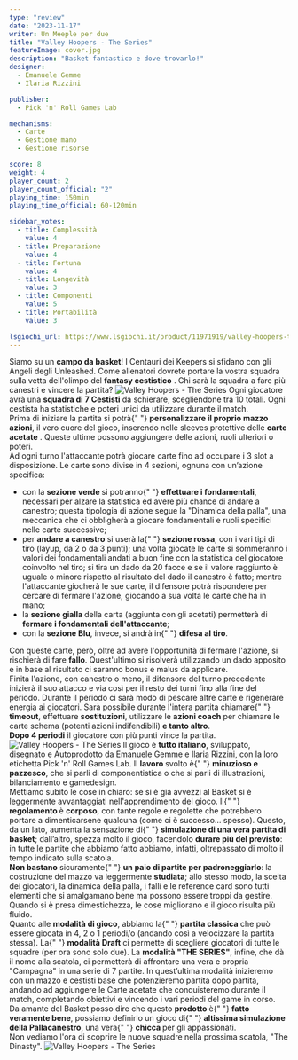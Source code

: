 ```yaml
---
type: "review"
date: "2023-11-17"
writer: Un Meeple per due
title: "Valley Hoopers - The Series"
featureImage: cover.jpg
description: "Basket fantastico e dove trovarlo!"
designer:
  - Emanuele Gemme
  - Ilaria Rizzini

publisher:
  - Pick 'n' Roll Games Lab

mechanisms:
  - Carte
  - Gestione mano
  - Gestione risorse

score: 8
weight: 4
player_count: 2
player_count_official: "2"
playing_time: 150min
playing_time_official: 60-120min

sidebar_votes:
  - title: Complessità
    value: 4
  - title: Preparazione
    value: 4
  - title: Fortuna
    value: 4
  - title: Longevità
    value: 3
  - title: Componenti
    value: 5
  - title: Portabilità
    value: 3

lsgiochi_url: https://www.lsgiochi.it/product/11971919/valley-hoopers-the-series
---
```


<Setting>
  Siamo su un <strong>campo da basket</strong>! I Centauri dei Keepers si
  sfidano con gli Angeli degli Unleashed. Come allenatori dovrete portare la
  vostra squadra sulla vetta dell'olimpo del <strong>fantasy cestistico</strong>
  . Chi sarà la squadra a fare più canestri e vincere la partita?
</Setting>

<img src="./game1.jpg" alt="Valley Hoopers - The Series" />

<Rules>
  Ogni giocatore avrà una <strong>squadra di 7 Cestisti</strong> da schierare,
  scegliendone tra 10 totali. Ogni cestista ha statistiche e poteri unici da
  utilizzare durante il match.
  <br />
  Prima di iniziare la partita si potrà{" "}
  <strong>personalizzare il proprio mazzo azioni</strong>, il vero cuore del
  gioco, inserendo nelle sleeves protettive delle <strong>carte acetate</strong>
  . Queste ultime possono aggiungere delle azioni, ruoli ulteriori o poteri.
  <br />
  Ad ogni turno l'attaccante potrà giocare carte fino ad occupare i 3 slot a disposizione.
  Le carte sono divise in 4 sezioni, ognuna con un’azione specifica:
  <br />
  <ul>
    <li>
      con la <strong>sezione verde </strong>si potranno{" "}
      <strong>effettuare i fondamentali</strong>, necessari per alzare la
      statistica ed avere più chance di andare a canestro; questa tipologia di
      azione segue la "Dinamica della palla", una meccanica che ci obbligherà a
      giocare fondamentali e ruoli specifici nelle carte successive;
    </li>
    <li>
      per <strong>andare a canestro</strong> si userà la{" "}
      <strong>sezione rossa</strong>, con i vari tipi di tiro (layup, da 2 o da
      3 punti); una volta giocate le carte si sommeranno i valori dei
      fondamentali andati a buon fine con la statistica del giocatore coinvolto
      nel tiro; si tira un dado da 20 facce e se il valore raggiunto è uguale o
      minore rispetto al risultato del dado il canestro è fatto; mentre
      l'attaccante giocherà le sue carte, il difensore potrà rispondere per
      cercare di fermare l'azione, giocando a sua volta le carte che ha in mano;
    </li>
    <li>
      la <strong>sezione gialla </strong>della carta (aggiunta con gli acetati)
      permetterà di <strong>fermare i fondamentali dell'attaccante</strong>;
    </li>
    <li>
      con la <strong>sezione Blu</strong>, invece, si andrà in{" "}
      <strong>difesa al tiro</strong>.
    </li>
  </ul>
  Con queste carte, però, oltre ad avere l'opportunità di fermare l'azione, si
  rischierà di fare <strong>fallo</strong>. Quest'ultimo si risolverà
  utilizzando un dado apposito e in base al risultato ci saranno bonus e malus
  da applicare.
  <br />
  Finita l'azione, con canestro o meno, il difensore del turno precedente
  inizierà il suo attacco e via così per il resto dei turni fino alla fine del
  periodo. Durante il periodo ci sarà modo di pescare altre carte e rigenerare
  energia ai giocatori. Sarà possibile durante l'intera partita chiamare{" "}
  <strong>timeout</strong>, effettuare <strong>sostituzioni</strong>, utilizzare
  le <strong>azioni coach</strong> per chiamare le carte schema (potenti azioni
  indifendibili) <strong>e tanto altro</strong>.<br />
  <strong>Dopo 4 periodi</strong> il giocatore con più punti vince la partita.
</Rules>

<img src="./game2.jpg" alt="Valley Hoopers - The Series" />

<Feedback>
  Il gioco è <strong>tutto italiano</strong>, sviluppato, disegnato e
  Autoprodotto da Emanuele Gemme e Ilaria Rizzini, con la loro etichetta Pick
  'n' Roll Games Lab. Il <strong>lavoro </strong>svolto è{" "}
  <strong>minuzioso e pazzesco</strong>, che si parli di componentistica o che
  si parli di illustrazioni, bilanciamento e gamedesign.
  <br />
  Mettiamo subito le cose in chiaro: se si è già avvezzi al Basket si è
  leggermente avvantaggiati nell'apprendimento del gioco. Il{" "}
  <strong>regolamento </strong>è <strong>corposo</strong>, con tante regole e
  regolette che potrebbero portare a dimenticarsene qualcuna (come ci è
  successo… spesso). Questo, da un lato, aumenta la sensazione di{" "}
  <strong>simulazione di una vera partita di basket</strong>; dall’altro, spezza
  molto il gioco, facendolo <strong>durare più del previsto</strong>: in tutte
  le partite che abbiamo fatto abbiamo, infatti, oltrepassato di molto il tempo
  indicato sulla scatola.
  <br />
  <strong>Non bastano</strong> sicuramente{" "}
  <strong>un paio di partite per padroneggiarlo</strong>: la costruzione del
  mazzo va leggermente <strong>studiata</strong>; allo stesso modo, la scelta
  dei giocatori, la dinamica della palla, i falli e le reference card sono tutti
  elementi che si amalgamano bene ma possono essere troppi da gestire. Quando si
  è presa dimestichezza, le cose migliorano e il gioco risulta più fluido.
  <br />
  Quanto alle <strong>modalità di gioco</strong>, abbiamo la{" "}
  <strong>partita classica</strong> che può essere giocata in 4, 2 o 1 periodi/o
  (andando così a velocizzare la partita stessa). La{" "}
  <strong>modalità Draft</strong> ci permette di scegliere giocatori di tutte le
  squadre (per ora sono solo due). La <strong>modalità "THE SERIES"</strong>,
  infine, che dà il nome alla scatola, ci permetterà di affrontare una vera e
  propria "Campagna" in una serie di 7 partite. In quest’ultima modalità
  inizieremo con un mazzo e cestisti base che potenzieremo partita dopo partita,
  andando ad aggiungere le Carte acetate che conquisteremo durante il match,
  completando obiettivi e vincendo i vari periodi del game in corso.
  <br />
  Da amante del Basket posso dire che questo <strong>prodotto </strong>è{" "}
  <strong>fatto veramente bene</strong>, possiamo definirlo un gioco di{" "}
  <strong>altissima simulazione della Pallacanestro</strong>, una vera{" "}
  <strong>chicca </strong>per gli appassionati.
  <br />
  Non vediamo l'ora di scoprire le nuove squadre nella prossima scatola, "The
  Dinasty".
</Feedback>

<img src="./game3.jpg" alt="Valley Hoopers - The Series" />
